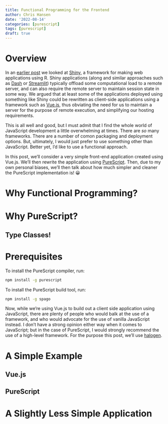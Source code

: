 ```yaml
---
title: Functional Programming for the Frontend
author: Chris Hansen
date: '2022-08-14'
categories: [purescript]
tags: [purescript]
draft: true
---
```


<link rel="stylesheet" href="assets/css/vue-slider-component.min.css">
<script src="assets/js/vue@2.6.14.js"></script>
<script src='assets/js/plotly-2.8.3.min.js'></script>

# Overview

In an [earlier post](../too-much-shiny) we looked at [Shiny](https://shiny.rstudio.com/), a framework for making web applications using R.  Shiny applications (along and similar approaches such as [Dash](https://dash.plotly.com/) or [Streamlit](https://streamlit.io/)) typically offload some computational load to a remote server, and can also require the remote server to maintain session state in some way.  We argued that at least some of the applications deployed using something like Shiny could be rewritten as client-side applications using a framework such as [Vue.js](https://vuejs.org/), thus obviating the need for us to maintain a server for the purpose of remote execution, and simplifying our hosting requirements.  

This is all well and good, but I must admit that I find the whole world of JavaScript development a little overwhelming at times.  There are _so_ many frameworks.  There are a number of comon packaging and deployment options.  But, ultimately, I would just prefer to use something other than JavaScript.  Better yet, I'd like to use a functional approach.  

In this post, we'll consider a very simple front-end application created using Vue.js.  We'll then rewrite the application using [PureScript](https://www.purescript.org/).  Then, due to my own personal biases, we'll then talk about how much simpler and cleaner the PureScript implementation is! &#128512;


# Why Functional Programming?


# Why PureScript?

## Type Classes!


# Prerequisites

To install the PureScript compiler, run:

```bash
npm install -g purescript
```

To install the PureScript build tool, run:

```bash
npm install -g spago
```

Now, while we're using Vue.js to build out a client side application using JavaScript, there are plenty of people who would balk at the use of a framework, and who would advocate for the use of vanilla JavaScript instead.  I don't have a strong opinion either way when it comes to JavaScript; but in the case of PureScript, I would strongly recommend the use of a high-level framework.  For the purpose this post, we'll use [halogen](https://purescript-halogen.github.io/purescript-halogen/).


# A Simple Example

## Vue.js

## PureScript

# A Slightly Less Simple Application



